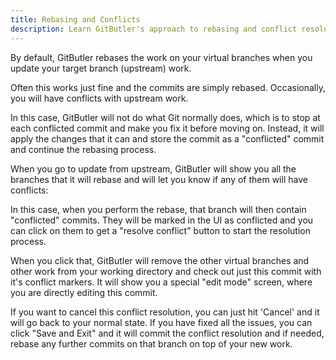 ```yaml
---
title: Rebasing and Conflicts
description: Learn GitButler's approach to rebasing and conflict resolution that allows commits to continue rebasing even with conflicts.
---
```



By default, GitButler rebases the work on your virtual branches when you update your target branch (upstream) work.

Often this works just fine and the commits are simply rebased. Occasionally, you will have conflicts with upstream work.

In this case, GitButler will not do what Git normally does, which is to stop at each conflicted commit and make you fix it before moving on. Instead, it will apply the changes that it can and store the commit as a "conflicted" commit and continue the rebasing process.

When you go to update from upstream, GitButler will show you all the branches that it will rebase and will let you know if any of them will have conflicts:

<ImageSection
  className="mx-auto"
  src="https://gitbutler-docs-images-public.s3.us-east-1.amazonaws.com/update-will-conflict.png"
  width="800"
  height="600"
  subtitle="Updating from upstream will let you know if there will be conflicts"
/>

In this case, when you perform the rebase, that branch will then contain "conflicted" commits. They will be marked in the UI as conflicted and you can click on them to get a "resolve conflict" button to start the resolution process.

<ImageSection
  className="mx-auto"
  src="https://gitbutler-docs-images-public.s3.us-east-1.amazonaws.com/conflict-resolve.png"
  width="800"
  height="600"
  subtitle="When your commits have conflicts"
/>

When you click that, GitButler will remove the other virtual branches and other work from your working directory and check out just this commit with it's conflict markers. It will show you a special "edit mode" screen, where you are directly editing this commit.

<ImageSection
  className="mx-auto"
  src="https://gitbutler-docs-images-public.s3.us-east-1.amazonaws.com/resolve-conflicts-mode.png"
  width="800"
  height="600"
  subtitle="Resolving a conflict by individual commit"
/>

If you want to cancel this conflict resolution, you can just hit 'Cancel' and it will go back to your normal state. If you have fixed all the issues, you can click "Save and Exit" and it will commit the conflict resolution and if needed, rebase any further commits on that branch on top of your new work.

<ImageSection
  className="mx-auto"
  src="https://gitbutler-docs-images-public.s3.us-east-1.amazonaws.com/conflicts-resolved.png"
  width="800"
  height="600"
  subtitle="conflicts-resolved.png"
/>
